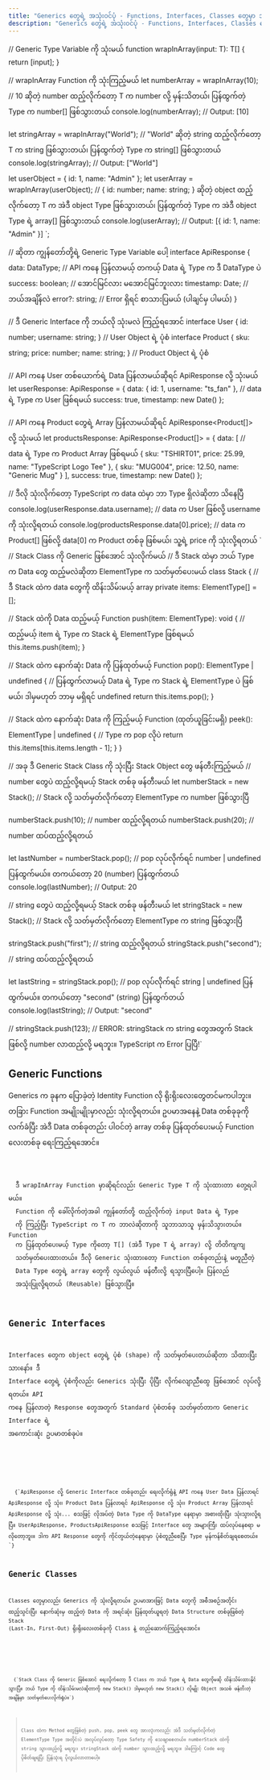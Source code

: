 ```yaml
---
title: "Generics တွေရဲ့ အသုံးဝင်ပုံ - Functions, Interfaces, Classes တွေမှာ သုံးခြင်း"
description: "Generics တွေရဲ့ အသုံးဝင်ပုံ - Functions, Interfaces, Classes တွေမှာ သုံးခြင်း"
---
```


// Generic Type Variable <T> ကို သုံးမယ်
function wrapInArray<T>(input: T): T[] {
  return [input];
}

// wrapInArray Function ကို သုံးကြည့်မယ်
let numberArray = wrapInArray(10); // 10 ဆိုတဲ့ number ထည့်လိုက်တော့ T က number လို့ မှန်းသိတယ်၊ ပြန်ထွက်တဲ့ Type က number[] ဖြစ်သွားတယ်
console.log(numberArray); // Output: [10]

let stringArray = wrapInArray("World"); // "World" ဆိုတဲ့ string ထည့်လိုက်တော့ T က string ဖြစ်သွားတယ်၊ ပြန်ထွက်တဲ့ Type က string[] ဖြစ်သွားတယ်
console.log(stringArray); // Output: ["World"]

let userObject = { id: 1, name: "Admin" };
let userArray = wrapInArray(userObject); // { id: number; name: string; } ဆိုတဲ့ object ထည့်လိုက်တော့ T က အဲဒီ object Type ဖြစ်သွားတယ်၊ ပြန်ထွက်တဲ့ Type က အဲဒီ object Type ရဲ့ array[] ဖြစ်သွားတယ်
console.log(userArray); // Output: [{ id: 1, name: "Admin" }]
`;

// <DataType> ဆိုတာ ကျွန်တော်တို့ရဲ့ Generic Type Variable ပေါ့
interface ApiResponse<DataType> {
  data: DataType; // API ကနေ ပြန်လာမယ့် တကယ့် Data ရဲ့ Type က ဒီ DataType ပဲ
  success: boolean; // အောင်မြင်လား မအောင်မြင်ဘူးလား
  timestamp: Date; // ဘယ်အချိန်လဲ
  error?: string; // Error ရှိရင် စာသားပြမယ် (ပါချင်မှ ပါမယ်)
}

// ဒီ Generic Interface ကို ဘယ်လို သုံးမလဲ ကြည့်ရအောင်
interface User { id: number; username: string; } // User Object ရဲ့ ပုံစံ
interface Product { sku: string; price: number; name: string; } // Product Object ရဲ့ ပုံစံ

// API ကနေ User တစ်ယောက်ရဲ့ Data ပြန်လာမယ်ဆိုရင် ApiResponse<User> လို့ သုံးမယ်
let userResponse: ApiResponse<User> = {
data: { id: 1, username: "ts_fan" }, // data ရဲ့ Type က User ဖြစ်ရမယ်
success: true,
timestamp: new Date()
};

// API ကနေ Product တွေရဲ့ Array ပြန်လာမယ်ဆိုရင် ApiResponse<Product[]> လို့ သုံးမယ်
let productsResponse: ApiResponse<Product[]> = {
data: [ // data ရဲ့ Type က Product Array ဖြစ်ရမယ်
{ sku: "TSHIRT01", price: 25.99, name: "TypeScript Logo Tee" },
{ sku: "MUG004", price: 12.50, name: "Generic Mug" }
],
success: true,
timestamp: new Date()
};

// ဒီလို သုံးလိုက်တော့ TypeScript က data ထဲမှာ ဘာ Type ရှိလဲဆိုတာ သိနေပြီ
console.log(userResponse.data.username); // data က User ဖြစ်လို့ username ကို သုံးလို့ရတယ်
console.log(productsResponse.data[0].price); // data က Product[] ဖြစ်လို့ data[0] က Product တစ်ခု ဖြစ်မယ်၊ သူ့ရဲ့ price ကို သုံးလို့ရတယ်
`
// Stack Class ကို Generic ဖြစ်အောင် <ElementType> သုံးလိုက်မယ်
// ဒီ Stack ထဲမှာ ဘယ် Type က Data တွေ ထည့်မလဲဆိုတာ ElementType က သတ်မှတ်ပေးမယ်
class Stack<ElementType> {
// ဒီ Stack ထဲက data တွေကို ထိန်းသိမ်းမယ့် array
private items: ElementType[] = [];

// Stack ထဲကို Data ထည့်မယ့် Function
push(item: ElementType): void { // ထည့်မယ့် item ရဲ့ Type က Stack ရဲ့ ElementType ဖြစ်ရမယ်
this.items.push(item);
}

// Stack ထဲက နောက်ဆုံး Data ကို ပြန်ထုတ်မယ့် Function
pop(): ElementType | undefined { // ပြန်ထွက်လာမယ့် Data ရဲ့ Type က Stack ရဲ့ ElementType ပဲ ဖြစ်မယ်၊ ဒါမှမဟုတ် ဘာမှ မရှိရင် undefined
return this.items.pop();
}

// Stack ထဲက နောက်ဆုံး Data ကို ကြည့်မယ့် Function (ထုတ်ယူခြင်းမရှိ)
peek(): ElementType | undefined { // Type က pop လိုပဲ
return this.items[this.items.length - 1];
}
}

// အခု ဒီ Generic Stack Class ကို သုံးပြီး Stack Object တွေ ဖန်တီးကြည့်မယ်
// number တွေပဲ ထည့်လို့ရမယ့် Stack တစ်ခု ဖန်တီးမယ်
let numberStack = new Stack<number>(); // Stack<number> လို့ သတ်မှတ်လိုက်တော့ ElementType က number ဖြစ်သွားပြီ

numberStack.push(10); // number ထည့်လို့ရတယ်
numberStack.push(20); // number ထပ်ထည့်လို့ရတယ်

let lastNumber = numberStack.pop(); // pop လုပ်လိုက်ရင် number | undefined ပြန်ထွက်မယ်။ တကယ်တော့ 20 (number) ပြန်ထွက်တယ်
console.log(lastNumber); // Output: 20

// string တွေပဲ ထည့်လို့ရမယ့် Stack တစ်ခု ဖန်တီးမယ်
let stringStack = new Stack<string>(); // Stack<string> လို့ သတ်မှတ်လိုက်တော့ ElementType က string ဖြစ်သွားပြီ

stringStack.push("first"); // string ထည့်လို့ရတယ်
stringStack.push("second"); // string ထပ်ထည့်လို့ရတယ်

let lastString = stringStack.pop(); // pop လုပ်လိုက်ရင် string | undefined ပြန်ထွက်မယ်။ တကယ်တော့ "second" (string) ပြန်ထွက်တယ်
console.log(lastString); // Output: "second"

// stringStack.push(123); // ERROR: stringStack က string တွေအတွက် Stack ဖြစ်လို့ number လာထည့်လို့ မရဘူး။ TypeScript က Error ပြပြီ!`

## Generic Functions

Generics က ခုနက ပြောခဲ့တဲ့ Identity Function လို ရိုးရိုးလေးတွေတင်မကပါဘူး။ တခြား Function အမျိုးမျိုးမှာလည်း သုံးလို့ရတယ်။ ဥပမာအနေနဲ့ Data တစ်ခုခုကို လက်ခံပြီး အဲဒီ Data တစ်ခုတည်း ပါဝင်တဲ့ array တစ်ခု ပြန်ထုတ်ပေးမယ့် Function လေးတစ်ခု ရေးကြည့်ရအောင်။

<Code code={code} lang="typescript" title="index.ts" />

<Aside title="မှတ်ချက်">
  ဒီ wrapInArray Function မှာဆိုရင်လည်း Generic Type T ကို သုံးထားတာ တွေ့ရပါမယ်။
  Function ကို ခေါ်လိုက်တဲ့အခါ ကျွန်တော်တို့ ထည့်လိုက်တဲ့ input Data ရဲ့ Type
  ကို ကြည့်ပြီး TypeScript က T က ဘာလဲဆိုတာကို သူဘာသာသူ မှန်းသိသွားတယ်။ Function
  က ပြန်ထုတ်ပေးမယ့် Type ကိုတော့ T[] (အဲဒီ Type T ရဲ့ array) လို့ တိတိကျကျ
  သတ်မှတ်ပေးထားတယ်။ ဒီလို Generic သုံးထားတော့ Function တစ်ခုတည်းနဲ့ မတူညီတဲ့
  Data Type တွေရဲ့ array တွေကို လွယ်လွယ် ဖန်တီးလို့ ရသွားပြီပေါ့။ ပြန်လည်
  အသုံးပြုလို့ရတယ် (Reusable) ဖြစ်သွားပြီ။
</Aside>

## Generic Interfaces

Interfaces တွေက object တွေရဲ့ ပုံစံ (shape) ကို သတ်မှတ်ပေးတယ်ဆိုတာ သိထားပြီးသားနော်။ ဒီ Interface တွေရဲ့ ပုံစံကိုလည်း Generics သုံးပြီး ပိုပြီး လိုက်လျောညီထွေ ဖြစ်အောင် လုပ်လို့ရတယ်။ API ကနေ ပြန်လာတဲ့ Response တွေအတွက် Standard ပုံစံတစ်ခု သတ်မှတ်တာက Generic Interface ရဲ့ အကောင်းဆုံး ဥပမာတစ်ခုပဲ။

<Code code={code2} lang="typescript" title="service.ts" />

<br />

<Aside title="မှတ်ချက်">
  {`ApiResponse<DataType> လို့ Generic Interface တစ်ခုတည်း ရေးလိုက်ရုံနဲ့ API ကနေ User Data ပြန်လာရင် ApiResponse<User> လို့ သုံး၊ Product Data ပြန်လာရင် ApiResponse<Product> လို့ သုံး၊ Product Array ပြန်လာရင် ApiResponse<Product[]> လို့ သုံး... စသဖြင့် လိုအပ်တဲ့ Data Type ကို DataType နေရာမှာ အစားထိုးပြီး သုံးသွားလို့ရပြီ။ UserApiResponse, ProductsApiResponse စသဖြင့် Interface တွေ အများကြီး ထပ်လုပ်နေစရာ မလိုတော့ဘူး။ ဒါက API Response တွေကို ကိုင်တွယ်တဲ့နေရာမှာ ပုံစံတူညီစေပြီး Type မှန်ကန်စိတ်ချရစေတယ်။`}
</Aside>

## Generic Classes

Classes တွေမှာလည်း Generics ကို သုံးလို့ရတယ်။ ဥပမာအားဖြင့် Data တွေကို အစီအစဉ်အတိုင်း ထည့်သွင်းပြီး နောက်ဆုံးမှ ထည့်တဲ့ Data ကို အရင်ဆုံး ပြန်ထုတ်ယူရတဲ့ Data Structure တစ်ခုဖြစ်တဲ့ Stack (Last-In, First-Out) ရိုးရိုးလေးတစ်ခုကို Class နဲ့ တည်ဆောက်ကြည့်ရအောင်။

<Code code={classGenerics} lang="typescript" title="Stack.ts" />

<br />

<Aside title="မှတ်ချက်">
  {`Stack<ElementType> Class ကို Generic ဖြစ်အောင် ရေးလိုက်တော့ ဒီ Class က ဘယ် Type ရဲ့ Data တွေကိုမဆို ထိန်းသိမ်းထားနိုင်သွားပြီ။ ဘယ် Type ကို ထိန်းသိမ်းမလဲဆိုတာကို new Stack<number>() ဒါမှမဟုတ် new Stack<string>() လိုမျိုး Object အသစ် ဖန်တီးတဲ့အချိန်မှာ သတ်မှတ်ပေးလိုက်ရုံပဲ။`}
</Aside>

> Class ထဲက Method တွေဖြစ်တဲ့ push, pop, peek တွေ အားလုံးကလည်း အဲဒီ သတ်မှတ်လိုက်တဲ့
> ElementType Type အတိုင်းပဲ အလုပ်လုပ်တော့ Type Safety ကို သေချာစေတယ်။ numberStack
> ထဲကို string သွားထည့်လို့ မရဘူး၊ stringStack ထဲကို number သွားထည့်လို့ မရဘူး။ ဒါကြောင့်
> Code တွေ ပိုစိတ်ချရပြီး ပြန်သုံးရ ပိုလွယ်လာတာပေါ့။
